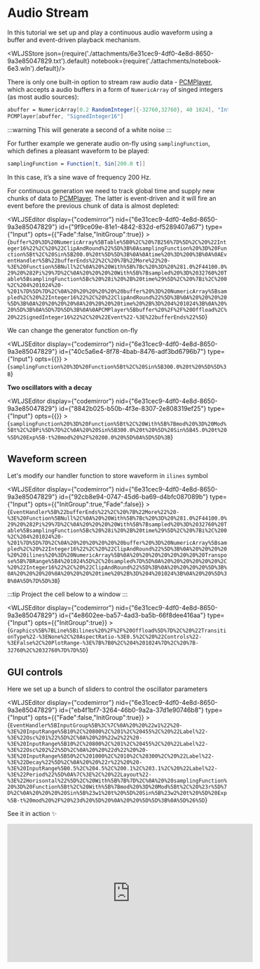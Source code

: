 # Audio Stream
In this tutorial we set up and play a continuous audio waveform using a buffer and event-driven playback mechanism. 






<WLJSStore json={require('./attachments/6e31cec9-4df0-4e8d-8650-9a3e85047829.txt').default} notebook={require('./attachments/notebook-6e3.wln').default}/>



There is only one built-in option to stream raw audio data - [PCMPlayer](frontend/Reference/Sound/PCMPlayer.md), which accepts a audio buffers in a form of `NumericArray` of singed integers (as most audio sources):

```mathematica
abuffer = NumericArray[0.2 RandomInteger[{-32760,32760}, 40 1024], "Integer16", "ClipAndRound"];
PCMPlayer[abuffer, "SignedInteger16"]
```

:::warning
This will generate a second of a white noise
:::

For further example we generate audio on-fly using  `samplingFunction`, which defines a pleasant waveform to be played:

```mathematica
samplingFunction = Function[t, Sin[200.0 t]]
```

In this case, it’s a sine wave of frequency 200 Hz.

For continuous generation we need to track global time and supply new chunks of data to [PCMPlayer](frontend/Reference/Sound/PCMPlayer.md). The latter is event-driven and it will fire an event before the previous chunk of data is almost depleted:

<WLJSEditor display={"codemirror"} nid={"6e31cec9-4df0-4e8d-8650-9a3e85047829"} id={"9f9ce09e-81e1-4842-832d-ef5289407a67"} type={"Input"} opts={{"Fade":false,"InitGroup":true}} >{`buffer%20%3D%20NumericArray%5BTable%5B0%2C%20%7B256%7D%5D%2C%20%22Integer16%22%2C%20%22ClipAndRound%22%5D%3B%0AsamplingFunction%20%3D%20Function%5Bt%2C%20Sin%5B200.0%20t%5D%5D%3B%0A%0Atime%20%3D%200%3B%0A%0AEventHandler%5B%22bufferEnds%22%2C%20%7B%22More%22%20-%3E%20Function%5BNull%2C%0A%20%20With%5B%7Bc%20%3D%20%281.0%2F44100.0%29%20%282Pi%29%7D%2C%0A%20%20%20%20With%5B%7Bsampled%20%3D%2032760%20Table%5BsamplingFunction%5Bc%20%28i%20%2B%20time%29%5D%2C%20%7Bi%2C%200%2C%204%201024%20-%201%7D%5D%7D%2C%0A%20%20%20%20%20%20buffer%20%3D%20NumericArray%5Bsampled%2C%20%22Integer16%22%2C%20%22ClipAndRound%22%5D%3B%0A%20%20%20%20%5D%3B%0A%20%20%20%20%0A%20%20%20%20time%20%2B%3D%204%201024%3B%0A%20%20%5D%3B%0A%5D%7D%5D%3B%0A%0APCMPlayer%5Bbuffer%20%2F%2F%20Offload%2C%20%22SignedInteger16%22%2C%20%22Event%22-%3E%22bufferEnds%22%5D`}</WLJSEditor>

We can change the generator function on-fly

<WLJSEditor display={"codemirror"} nid={"6e31cec9-4df0-4e8d-8650-9a3e85047829"} id={"40c5a6e4-8f78-4bab-8476-adf3bd6796b7"} type={"Input"} opts={{}} >{`samplingFunction%20%3D%20Function%5Bt%2C%20Sin%5B300.0%20t%20%5D%5D%3B`}</WLJSEditor>

__Two oscillators with a decay__

<WLJSEditor display={"codemirror"} nid={"6e31cec9-4df0-4e8d-8650-9a3e85047829"} id={"8842b025-b50b-4f3e-8307-2e808319ef25"} type={"Input"} opts={{}} >{`samplingFunction%20%3D%20Function%5Bt%2C%20With%5B%7Bmod%20%3D%20Mod%5Bt%2C%20Pi%5D%7D%2C%0A%20%20Sin%5B300.0%20t%20%5D%20Sin%5B45.0%20t%20%5D%20Exp%5B-t%20mod%20%2F%20200.0%20%5D%0A%5D%5D%3B`}</WLJSEditor>

## Waveform screen
Let's modify our handler function to store waveform in `ilines` symbol

<WLJSEditor display={"codemirror"} nid={"6e31cec9-4df0-4e8d-8650-9a3e85047829"} id={"92cb8e94-0747-45d6-ba69-d4bfc087089b"} type={"Input"} opts={{"InitGroup":true,"Fade":false}} >{`EventHandler%5B%22bufferEnds%22%2C%20%7B%22More%22%20-%3E%20Function%5BNull%2C%0A%20%20With%5B%7Bc%20%3D%20%281.0%2F44100.0%29%20%282Pi%29%7D%2C%0A%20%20%20%20With%5B%7Bsampled%20%3D%2032760%20Table%5BsamplingFunction%5Bc%20%28i%20%2B%20time%29%5D%2C%20%7Bi%2C%200%2C%204%201024%20-%201%7D%5D%7D%2C%0A%20%20%20%20%20%20buffer%20%3D%20NumericArray%5Bsampled%2C%20%22Integer16%22%2C%20%22ClipAndRound%22%5D%3B%0A%20%20%20%20%20%20ilines%20%3D%20NumericArray%5B%0A%20%20%20%20%20%20%20%20Transpose%5B%7BRange%5B4%201024%5D%2C%20sampled%7D%5D%0A%20%20%20%20%20%20%2C%20%22Integer16%22%2C%20%22ClipAndRound%22%5D%3B%0A%20%20%20%20%5D%3B%0A%20%20%20%20%0A%20%20%20%20time%20%2B%3D%204%201024%3B%0A%20%20%5D%3B%0A%5D%7D%5D%3B`}</WLJSEditor>


:::tip
Project the cell below to a window
:::

<WLJSEditor display={"codemirror"} nid={"6e31cec9-4df0-4e8d-8650-9a3e85047829"} id={"4e8602ee-ba57-4ad3-ba5b-66f8dee416aa"} type={"Input"} opts={{"InitGroup":true}} >{`Graphics%5B%7BLine%5Bilines%20%2F%2F%20Offload%5D%7D%2C%20%22TransitionType%22-%3ENone%2C%20AspectRatio-%3E0.5%2C%20%22Controls%22-%3EFalse%2C%20PlotRange-%3E%7B%7B0%2C%204%201024%7D%2C%20%7B-32760%2C%2032760%7D%7D%5D`}</WLJSEditor>

## GUI controls
Here we set up a bunch of sliders to control the oscillator parameters

<WLJSEditor display={"codemirror"} nid={"6e31cec9-4df0-4e8d-8650-9a3e85047829"} id={"eb4f1bf7-3264-46b0-9a2a-37d1e90746b8"} type={"Input"} opts={{"Fade":false,"InitGroup":true}} >{`EventHandler%5BInputGroup%5B%3C%7C%0A%20%20%22w1%22%20-%3E%20InputRange%5B10%2C%20800%2C%201%2C%20455%2C%20%22Label%22-%3E%22Osc%201%22%5D%2C%0A%20%20%22w2%22%20-%3E%20InputRange%5B10%2C%20800%2C%201%2C%20455%2C%20%22Label%22-%3E%22Osc%202%22%5D%2C%0A%20%20%22d%22%20%20-%3E%20InputRange%5B50%2C%201000%2C%2010%2C%20300%2C%20%22Label%22-%3E%22Decay%22%5D%2C%0A%20%20%22r%22%20%20-%3E%20InputRange%5B0.5%2C%204.5%2C%200.1%2C%203.1%2C%20%22Label%22-%3E%22Period%22%5D%0A%7C%3E%2C%20%22Layout%22-%3E%22Horisontal%22%5D%2C%20With%5B%7B%7D%2C%0A%20%20samplingFunction%20%3D%20Function%5Bt%2C%20With%5B%7Bmod%20%3D%20Mod%5Bt%2C%20%23r%5D%7D%2C%0A%20%20%20%20Sin%5B%23w1%20t%20%5D%20Sin%5B%23w2%20t%20%5D%20Exp%5B-t%20mod%20%2F%20%23d%20%5D%20%0A%20%20%5D%5D%3B%0A%5D%26%5D`}</WLJSEditor>

See it in action ✨

<iframe
  width="560"
  height="315"
  src="https://www.youtube.com/embed/bn7pXHLbqhc?si=Sfr-58wThNFVfnVf"
  title="YouTube video player"
  frameBorder="0"
  allow="accelerometer; autoplay; clipboard-write; encrypted-media; gyroscope; picture-in-picture; web-share"
  referrerPolicy="strict-origin-when-cross-origin"
  allowFullScreen
/>